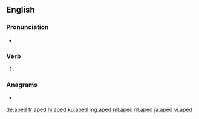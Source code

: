 ==English==

===Pronunciation===
* {{IPA|/eɪpt/|lang=en}}

===Verb===
{{head|en|verb form}}

# {{en-past of|ape}}

===Anagrams===
* {{l|en|E.D. Pa.}}

[[de:aped]]
[[fr:aped]]
[[hi:aped]]
[[ku:aped]]
[[mg:aped]]
[[ml:aped]]
[[nl:aped]]
[[ja:aped]]
[[vi:aped]]